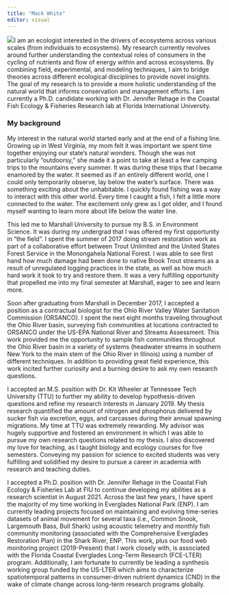 ```yaml
---
title: "Mack White"
editor: visual
---
```


![](front_facing_pic.jpg)I am an ecologist interested in the drivers of ecosystems across various scales (from individuals to ecosystems). My research currently revolves around further understanding the contextual roles of consumers in the cycling of nutrients and flow of energy within and across ecosystems. By combining field, experimental, and modeling techniques, I aim to bridge theories across different ecological disciplines to provide novel insights. The goal of my research is to provide a more holistic understanding of the natural world that informs conservation and management efforts. I am currently a Ph.D. candidate working with Dr. Jennifer Rehage in the Coastal Fish Ecology & Fisheries Research lab at Florida International University.

### My background

My interest in the natural world started early and at the end of a fishing line. Growing up in West Virginia, my mom felt it was important we spent time together enjoying our state’s natural wonders. Though she was not particularly “outdoorsy,” she made it a point to take at least a few camping trips to the mountains every summer. It was during these trips that I became enamored by the water. It seemed as if an entirely different world, one I could only temporarily observe, lay below the water’s surface. There was something exciting about the unhabitable. I quickly found fishing was a way to interact with this other world. Every time I caught a fish, I felt a little more connected to the water. The excitement only grew as I got older, and I found myself wanting to learn more about life below the water line.

This led me to Marshall University to pursue my B.S. in Environment Science. It was during my undergrad that I was offered my first opportunity in "the field". I spent the summer of 2017 doing stream restoration work as part of a collaborative effort between Trout Unlimited and the United States Forest Service in the Monongahela National Forest. I was able to see first hand how much damage had been done to native Brook Trout streams as a result of unregulated logging practices in the state, as well as how much hard work it took to try and restore them. It was a very fulfilling opportunity that propelled me into my final semester at Marshall, eager to see and learn more.

Soon after graduating from Marshall in December 2017, I accepted a position as a contractual biologist for the Ohio River Valley Water Sanitation Commission (ORSANCO). I spent the next eight months traveling throughout the Ohio River basin, surveying fish communities at locations contracted to ORSANCO under the US-EPA National River and Streams Assessment. This work provided me the opportunity to sample fish communities throughout the Ohio River basin in a variety of systems (headwater streams in southern New York to the main stem of the Ohio River in Illinois) using a number of different techniques. In addition to providing great field experience, this work incited further curiosity and a burning desire to ask my own research questions.

I accepted an M.S. position with Dr. Kit Wheeler at Tennessee Tech University (TTU) to further my ability to develop hypothesis-driven questions and refine my research interests in January 2019. My thesis research quantified the amount of nitrogen and phosphorus delivered by sucker fish via excretion, eggs, and carcasses during their annual spawning migrations. My time at TTU was extremely rewarding. My advisor was hugely supportive and fostered an environment in which I was able to pursue my own research questions related to my thesis. I also discovered my love for teaching, as I taught biology and ecology courses for five semesters. Conveying my passion for science to excited students was very fulfilling and solidified my desire to pursue a career in academia with research and teaching duties.

I accepted a Ph.D. position with Dr. Jennifer Rehage in the Coastal Fish Ecology & Fisheries Lab at FIU to continue developing my abilities as a research scientist in August 2021. Across the last few years, I have spent the majority of my time working in Everglades National Park (ENP). I am currently leading projects focused on maintaining and evolving time-series datasets of animal movement for several taxa (i.e., Common Snook, Largemouth Bass, Bull Shark) using acoustic telemetry and monthly fish community monitoring (associated with the Comprehensive Everglades Restoration Plan) in the Shark River, ENP. This work, plus our food web monitoring project (2019-Present) that I work closely with, is associated with the Florida Coastal Everglades Long-Term Research (FCE-LTER) program. Additionally, I am fortunate to currently be leading a synthesis working group funded by the US-LTER which aims to characterize spatiotemporal patterns in consumer-driven nutrient dynamics (CND) in the wake of climate change across long-term research programs globally.
